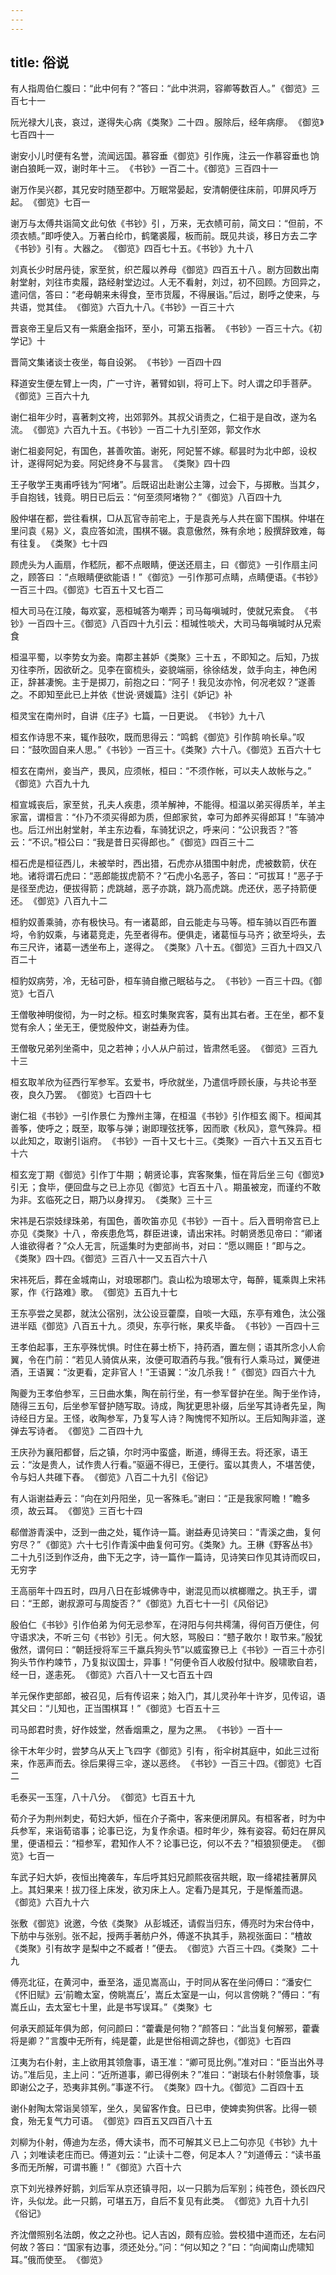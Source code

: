 ```yaml
---
---
---
```

title: 俗说
---



有人指周伯仁腹曰：“此中何有？”答曰：“此中洪洞，容卿等数百人。” 《御览》三百七十一 

阮光禄大儿丧，哀过，遂得失心病 《类聚》二十四 。服除后，经年病瘳。 《御览》七百四十一 

谢安小儿时便有名誉，流闻远国。慕容垂 《御览》引作廆，注云一作慕容垂也 饷谢白狼眊一双，谢时年十三。 《书钞》一百二十。《御览》三百四十一 

谢万作吴兴郡，其兄安时随至郡中。万眠常晏起，安清朝便往床前，叩屏风呼万起。 《御览》七百一 

谢万与太傅共诣简文 此句依《书钞》引 ，万来，无衣帻可前，简文曰：“但前，不须衣帻。”即呼使入。万著白纶巾，鹤氅裘履，板而前。既见共谈，移日方去 二字《书钞》引有 。大器之。 《御览》四百七十五。《书钞》九十八 

刘真长少时居丹徒，家至贫，织芒履以养母 《御览》四百五十八 。剧方回数出南射堂射，刘往市卖履，路经射堂边过。人无不看射，刘过，初不回顾。方回异之，遣问信，答曰：“老母朝来未得食，至市货履，不得展诣。”后过，剧呼之使来，与共语，觉其佳。 《御览》六百九十八。《书钞》一百三十六 

晋哀帝王皇后又有一紫磨金指环，至小，可第五指著。 《书钞》一百三十六。《初学记》十 

晋简文集诸谈士夜坐，每自设粥。 《书钞》一百四十四 

释道安生便左臂上一肉，广一寸许，著臂如钏，将可上下。时人谓之印手菩萨。 《御览》三百六十九 

谢仁祖年少时，喜著刺文袴，出郊郭外。其叔父诮责之，仁祖于是自改，遂为名流。 《御览》六百九十五。《书钞》一百二十九引至郊，郭文作水 

谢仁祖妾阿妃，有国色，甚善吹笛。谢死，阿妃誓不嫁。郗昙时为北中郎，设权计，遂得阿妃为妾。阿妃终身不与昙言。 《类聚》四十四 

王子敬学王夷甫呼钱为“阿堵”。后既诏出赴谢公主簿，过会下，与掷散。当其夕，手自抱钱，钱竟。明日已后云：“何至须阿堵物？” 《御览》八百四十九 

殷仲堪在都，尝往看棋，□从瓦官寺前宅上，于是袁羌与人共在窗下围棋。仲堪在里问袁《易》义，袁应答如流，围棋不辍。袁意傲然，殊有余地；殷撰辞致难，每有往复。 《类聚》七十四 

顾虎头为人画扇，作嵇阮，都不点眼睛，便送还扇主，曰 《御览》一引作扇主问之，顾答曰 ：“点眼睛便欲能语！” 《御览》一引作那可点睛，点睛便语。《书钞》一百三十四。《御览》七百五十又七百二 

桓大司马在江陵，每欢宴，恶桓瑊答为嘲弄；司马每嗔瑊时，使就兄索食。 《书钞》一百四十三。《御览》八百四十九引云：桓瑊性啖犬，大司马每嗔瑊时从兄索食 

桓温平蜀，以李势女为妾。南郡主甚妒 《类聚》三十五 ，不即知之。后知，乃拔刃往李所，因欲斫之。见李在窗梳头，姿貌端丽，徐徐结发，敛手向主，神色闲正，辞甚凄惋。主于是掷刀，前抱之曰：“阿子！我见汝亦怜，何况老奴？”遂善之。 不即知至此已上并依《世说·贤媛篇》注引《妒记》补 

桓灵宝在南州时，自讲《庄子》七篇，一日更说。 《书钞》九十八 

桓玄作诗思不来，辄作鼓吹，既而思得云：“鸣鹤 《御览》引作鹄 响长阜。”叹曰：“鼓吹固自来人思。” 《书钞》一百三十。《类聚》六十八。《御览》五百六十七 

桓玄在南州，妾当产，畏风，应须帐，桓曰：“不须作帐，可以夫人故帐与之。” 《御览》六百九十九 

桓宣城丧后，家至贫，孔夫人疾患，须羊解神，不能得。桓温以弟买得质羊，羊主家富，谓桓言：“仆乃不须买得郎为质，但郎家贫，幸可为郎养买得郎耳！”车骑冲也。后江州出射堂射，羊主东边看，车骑犹识之，呼来问：“公识我否？”答云：“不识。”桓公曰：“我是昔日买得郎也。” 《御览》四百三十二 

桓石虎是桓征西儿，未被举时，西出猎，石虎亦从猎围中射虎，虎被数箭，伏在地。诸将谓石虎曰：“恶郎能拔虎箭不？”石虎小名恶子，答曰：“可拔耳！”恶子于是径至虎边，便拔得箭；虎跳越，恶子亦跳，跳乃高虎跳。虎还伏，恶子持箭便还。 《御览》八百九十二 

桓豹奴善乘骑，亦有极快马。有一诸葛郎，自云能走与马等。桓车骑以百匹布置埒，令豹奴乘，与诸葛竞走，先至者得布。便俱走，诸葛恒与马齐；欲至埒头，去布三尺许，诸葛一透坐布上，遂得之。 《类聚》八十五。《御览》三百九十四又八百二十 

桓豹奴病劳，冷，无毡可卧，桓车骑自撤己眠毡与之。 《书钞》一百三十四。《御览》七百八 

王僧敬神明俊彻，为一时之标。桓玄时集聚宾客，莫有出其右者。王在坐，都不复觉有余人；坐无王，便觉殷仲文，谢益寿为佳。

王僧敬兄弟列坐斋中，见之若神；小人从户前过，皆肃然毛竖。 《御览》三百九十三 

桓玄取羊欣为征西行军参军。玄爱书，呼欣就坐，乃遣信呼顾长康，与共论书至夜，良久乃罢。 《御览》七百四十七 

谢仁祖 《书钞》一引作景仁 为豫州主簿，在桓温 《书钞》引作桓玄 阁下。桓闻其善筝，使呼之；既至，取筝与弹；谢即理弦抚筝，因而歌《秋风》，意气殊异。桓以此知之，取谢引诣府。 《书钞》一百十又七十三。《类聚》一百六十五又五百七十六 

桓玄宠丁期 《御览》引作丁牛期 ；朝贤论事，宾客聚集，恒在背后坐 三句《御览》引无 ；食毕，便回盘与之 已上亦见《御览》七百五十八 。期虽被宠，而谨约不敢为非。玄临死之日，期乃以身捍刃。 《类聚》三十三 

宋祎是石崇妓绿珠弟，有国色，善吹笛 亦见《书钞》一百十 。后入晋明帝宫 已上亦见《类聚》十八 ，帝疾患危笃，群臣进谏，请出宋祎。时朝贤悉见帝曰：“卿诸人谁欲得者？”众人无言，阮遥集时为吏部尚书，对曰：“愿以赐臣！”即与之。 《类聚》四十四。《御览》三百八十一又五百六十八 

宋祎死后，葬在金城南山，对琅琊郡门。袁山松为琅琊太守，每醉，辄乘舆上宋祎冢，作《行路难》歌。 《御览》五百九十七 

王东亭尝之吴郡，就汰公宿别，汰公设豆藿糜，自啖一大瓯，东亭有难色，汰公强进半瓯 《御览》八百五十九 。须臾，东亭行帐，果炙毕备。 《书钞》一百四十三 

王孝伯起事，王东亭殊忧惧。时住在募士桥下，持药酒，置左侧；语其所念小人俞翼，令在门前：“若见人骑傧从来，汝便可取酒药与我。”俄有行人乘马过，翼便进酒，王语翼：“汝更看，定非官人！”王语翼：“汝几杀我！” 《御览》四百六十九 

陶夔为王孝伯参军，三日曲水集，陶在前行坐，有一参军督护在坐。陶于坐作诗，随得三五句，后坐参军督护随写取。诗成，陶犹更思补缀，后坐写其诗者先呈，陶诗经日方呈。王怪，收陶参军，乃复写人诗？陶愧愕不知所以。王后知陶非滥，遂弹去写诗者。 《御览》二百四十九 

王庆孙为襄阳都督，后之镇，尔时沔中蛮盛，断道，缚得王去。将还家，语王云：“汝是贵人，试作贵人行看。”驱逼不得已，王便行。蛮以其贵人，不堪苦使，令与妇人共碓下舂。 《御览》八百二十九引《俗记》 

有人诣谢益寿云：“向在刘丹阳坐，见一客殊毛。”谢曰：“正是我家阿瞻！”瞻多须，故云耳。 《御览》三百七十四 

郗僧游青溪中，泛到一曲之处，辄作诗一篇。谢益寿见诗笑曰：“青溪之曲，复何穷尽？” 《御览》六十七引作青溪中曲复何可穷。《类聚》九。王楙《野客丛书》二十九引泛到作泛舟，曲下无之字，诗一篇作一篇诗，见诗笑曰作见其诗而叹曰，无穷字 

王高丽年十四五时，四月八日在彭城佛寺中，谢混见而以槟榔赠之。执王手，谓曰：“王郎，谢叔源可与周旋否？” 《御览》九百七十一引《风俗记》 

殷伯仁 《书钞》引作伯弟 为何无忌参军，在浔阳与何共樗蒲，得何百万便住，何守语求决，不听 三句《书钞》引无 。何大怒，骂殷曰：“戆子敢尔！取节来。”殷犹傲然，谓何曰：“朝廷授将军三千羸兵狗头节”以威蛮獠 已上《书钞》一百三十亦引狗头节作杓竦节 ，乃复拟议国士，异事！”何便令百人收殷付狱中。殷啸歌自若，经一日，遂恚死。 《御览》六百八十一又七百五十四 

羊元保作吏部郎，被召见，后有传诏来；始入门，其儿灵孙年十许岁，见传诏，语其父曰：“儿知也，正当围棋耳！” 《御览》七百五十三 

司马郎君时贵，好作妓堂，然香烟熏之，屋为之黑。 《书钞》一百十一 

徐干木年少时，尝梦乌从天上飞 四字《御览》引有 ，衔伞树其庭中，如此三过衔来，作恶声而去。徐后果得三伞，遂以恶终。 《书钞》一百三十四。《御览》七百二 

毛泰买一玉窪，八十八分。 《御览》七百五十九 

荀介子为荆州刺史，荀妇大妒，恒在介子斋中，客来便闭屏风。有桓客者，时为中兵参军，来诣荀谘事；论事已讫，为复作余语。桓时年少，殊有姿容。荀妇在屏风里，便语桓云：“桓参军，君知作人不？论事已讫，何以不去？”桓狼狈便走。 《御览》七百一 

车武子妇大妒，夜恒出掩袭车，车后呼其妇兄颜熙夜宿共眠，取一绛裙挂著屏风上。其妇果来！拔刀径上床发，欲刃床上人。定看乃是其兄，于是惭羞而退。 《御览》六百九十六 

张敷 《御览》讹邀，今依《类聚》 从彭城还，请假当归东，傅亮时为宋台侍中，下舫中与张别。张不起，授两手著舫户外，傅遂不执其手，熟视张面曰：“楂故 《类聚》引有故字 是梨中之不臧者！”便去。 《御览》六百三十四。《类聚》二十九 

傅亮北征，在黄河中，垂至洛，遥见嵩高山，于时同从客在坐问傅曰：“潘安仁《怀旧赋》云‘前瞻太室，傍眺嵩丘’，嵩丘太室是一山，何以言傍眺？”傅曰：“有嵩丘山，去太室七十里，此是书写误耳。” 《类聚》七 

何承天颜延年俱为郎，何问颜曰：“藿囊是何物？”颜答曰：“此当复何解邪，藿囊将是卿？” 言腹中无所有，纯是藿，此是世俗相调之辞也，《御览》七百四 

江夷为右仆射，主上欲用其领詹事，语王准：“卿可觅比例。”准对曰：“臣当出外寻访。”准后见，主上问：“近所道事，卿已得例未？”准曰：“谢琰右仆射领詹事，琰即谢公之子，恐夷非其例。”事遂不行。 《类聚》四十九。《御览》二百四十五 

谢仆射陶太常诣吴领军，坐久，吴留客作食。日已申，使婢卖狗供客。比得一顿食，殆无复气力可语。 《御览》四百五又四百八十五 

刘柳为仆射，傅迪为左丞，傅大读书，而不可解其义 已上二句亦见《书钞》九十八 ；刘唯读老庄而已。傅道刘云：“止读十二卷，何足本人？”刘道傅云：“读书虽多而无所解，可谓书簏！” 《御览》六百十六 

京下刘光禄养好鹅，刘后军从京还镇寻阳，以一只鹅为后军别；纯苍色，颈长四尺许，头似龙。此一只鹅，可堪五万，自后不复见有此类。 《御览》九百十九引《俗记》 

齐沈僧照别名法朗，攸之之孙也。记人吉凶，颇有应验。尝校猎中道而还，左右问何故？答曰：“国家有边事，须还处分。”问：“何以知之？”曰：“向闻南山虎啸知耳。”俄而使至。 《御览》